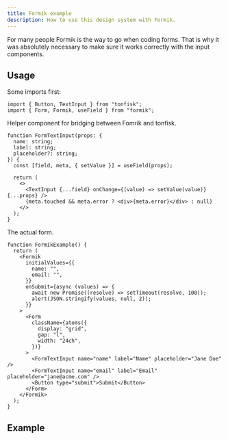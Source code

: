 ```yaml
---
title: Formik example
description: How to use this design system with Formik.
---
```


For many people Formik is the way to go when coding forms. That is why it was absolutely necessary to make sure it works correctly with the input components.

## Usage

Some imports first:

```tsx
import { Button, TextInput } from "tonfisk";
import { Form, Formik, useField } from "formik";
```

Helper component for bridging between Fomrik and tonfisk.

```tsx
function FormTextInput(props: {
  name: string;
  label: string;
  placeholder?: string;
}) {
  const [field, meta, { setValue }] = useField(props);

  return (
    <>
      <TextInput {...field} onChange={(value) => setValue(value)} {...props} />
      {meta.touched && meta.error ? <div>{meta.error}</div> : null}
    </>
  );
}
```

The actual form.

```tsx
function FormikExample() {
  return (
    <Formik
      initialValues={{
        name: "",
        email: "",
      }}
      onSubmit={async (values) => {
        await new Promise((resolve) => setTimeout(resolve, 100));
        alert(JSON.stringify(values, null, 2));
      }}
    >
      <Form
        className={atoms({
          display: "grid",
          gap: "l",
          width: "24ch",
        })}
      >
        <FormTextInput name="name" label="Name" placeholder="Jane Doe" />
        <FormTextInput name="email" label="Email" placeholder="jane@acme.com" />
        <Button type="submit">Submit</Button>
      </Form>
    </Formik>
  );
}
```

## Example

<FormikExample />
